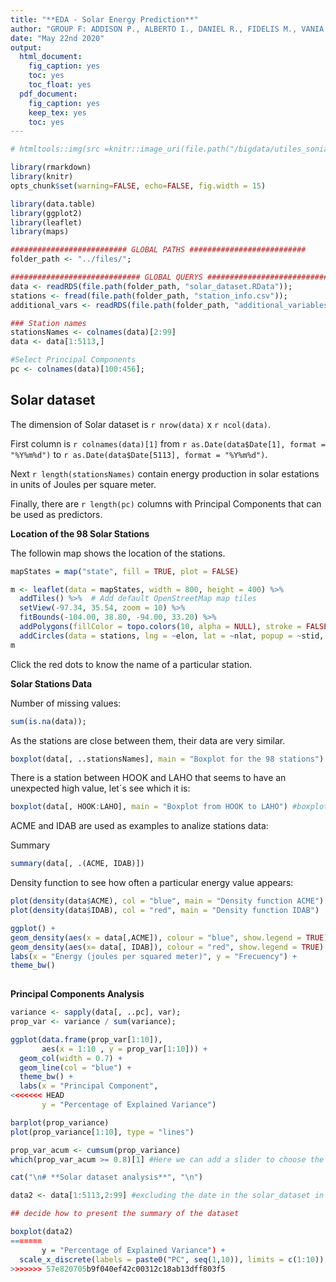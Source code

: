 ```yaml
---
title: "**EDA - Solar Energy Prediction**"
author: "GROUP F: ADDISON P., ALBERTO I., DANIEL R., FIDELIS M., VANIA C."
date: "May 22nd 2020"
output:
  html_document:
    fig_caption: yes
    toc: yes
    toc_float: yes
  pdf_document:
    fig_caption: yes
    keep_tex: yes
    toc: yes
---
```



```r
# htmltools::img(src =knitr::image_uri(file.path("/bigdata/utiles_sonia", ("logo_ie.jpg"))), alt = 'logo_ie.jpg', style = 'possition:absolute;left; width:450px;')
```


```r
library(rmarkdown)
library(knitr)
opts_chunk$set(warning=FALSE, echo=FALSE, fig.width = 15)
```


```r
library(data.table)
library(ggplot2)
library(leaflet)
library(maps)

########################## GLOBAL PATHS ##########################
folder_path <- "../files/";

############################# GLOBAL QUERYS #############################
data <- readRDS(file.path(folder_path, "solar_dataset.RData"));
stations <- fread(file.path(folder_path, "station_info.csv"));
additional_vars <- readRDS(file.path(folder_path, "additional_variables.RData"));

### Station names
stationsNames <- colnames(data)[2:99]
data <- data[1:5113,]

#Select Principal Components
pc <- colnames(data)[100:456];

```

## Solar dataset

The dimension of Solar dataset is `r nrow(data)` x `r ncol(data)`. 

First column is `r colnames(data)[1]` from `r as.Date(data$Date[1], format = "%Y%m%d")` to `r as.Date(data$Date[5113], format = "%Y%m%d")`. 

Next `r length(stationsNames)` contain energy production in solar estations in units of Joules per square meter. 

Finally, there are `r length(pc)` columns with Principal Components that can be used as predictors.



**Location of the 98 Solar Stations**


The followin map shows the location of the stations. 

```r

mapStates = map("state", fill = TRUE, plot = FALSE)

m <- leaflet(data = mapStates, width = 800, height = 400) %>%
  addTiles() %>%  # Add default OpenStreetMap map tiles
  setView(-97.34, 35.54, zoom = 10) %>%
  fitBounds(-104.00, 38.80, -94.00, 33.20) %>%
  addPolygons(fillColor = topo.colors(10, alpha = NULL), stroke = FALSE) %>%
  addCircles(data = stations, lng = ~elon, lat = ~nlat, popup = ~stid, color = 'red');
m 
```

Click the red dots to know the name of a particular station. 


**Solar Stations Data**  

Number of missing values: 

```r
sum(is.na(data));
```


As the stations are close between them, their data are very similar. 

```r
boxplot(data[, ..stationsNames], main = "Boxplot for the 98 stations") #boxplot 
```

There is a station between HOOK and LAHO that seems to have an unexpected high value, let´s see
which it is:

```r
boxplot(data[, HOOK:LAHO], main = "Boxplot from HOOK to LAHO") #boxplot 
```

ACME and IDAB are used as examples to analize stations data:

Summary

```r
summary(data[, .(ACME, IDAB)])
```

Density function to see how often a particular energy value appears:

```r
plot(density(data$ACME), col = "blue", main = "Density function ACME")
plot(density(data$IDAB), col = "red", main = "Density function IDAB")

ggplot() + 
geom_density(aes(x = data[,ACME]), colour = "blue", show.legend = TRUE) +
geom_density(aes(x= data[, IDAB]), colour = "red", show.legend = TRUE) +
labs(x = "Energy (joules per squared meter)", y = "Frecuency") +
theme_bw()  
  
```

**Principal Components Analysis**

```r

variance <- sapply(data[, ..pc], var);
prop_var <- variance / sum(variance);

ggplot(data.frame(prop_var[1:10]),
       aes(x = 1:10 , y = prop_var[1:10])) +
  geom_col(width = 0.7) +
  geom_line(col = "blue") +
  theme_bw() +
  labs(x = "Principal Component",
<<<<<<< HEAD
       y = "Percentage of Explained Variance")

barplot(prop_variance)
plot(prop_variance[1:10], type = "lines")

prop_var_acum <- cumsum(prop_variance)
which(prop_var_acum >= 0.8)[1] #Here we can add a slider to choose the threshold

cat("\n# **Solar dataset analysis**", "\n")

data2 <- data[1:5113,2:99] #excluding the date in the solar_dataset in which EDA will be performed

## decide how to present the summary of the dataset

boxplot(data2)
=======
       y = "Percentage of Explained Variance") +
  scale_x_discrete(labels = paste0("PC", seq(1,10)), limits = c(1:10))
>>>>>>> 57e820705b9f040ef42c00312c18ab13dff803f5

```





